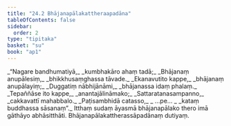 ```yaml
---
title: "24.2 Bhājanapālakattheraapadāna"
tableOfContents: false
sidebar:
  order: 2
type: "tipitaka"
basket: "su"
book: "ap1"
---
```



<DynamicBreadcrumb />

<Division number="5" book="ap1" bookNo="20" page="245">

<Paragraph number="2979" type="verses" book="ap1">
_“Nagare bandhumatiyā,_  
_kumbhakāro ahaṃ tadā;_  
_Bhājanaṃ anupālesiṃ,_  
_bhikkhusaṃghassa tāvade._  

</Paragraph>

</Division>
<Division number="6" book="ap1" bookNo="20" page="245">

<Paragraph number="2980" type="verses" book="ap1">
_Ekanavutito kappe,_  
_bhājanaṃ anupālayiṃ;_  
_Duggatiṃ nābhijānāmi,_  
_bhājanassa idaṃ phalaṃ._  

</Paragraph>

</Division>
<Division number="7" book="ap1" bookNo="20" page="245">

<Paragraph number="2981" type="verses" book="ap1">
_Tepaññāse ito kappe,_  
_anantajālināmako;_  
_Sattaratanasampanno,_  
_cakkavattī mahabbalo._  

</Paragraph>

</Division>
<Division number="8" book="ap1" bookNo="20" page="245">

<Paragraph number="2982" type="verses" book="ap1">
_Paṭisambhidā catasso,_  
_ …pe… _  
_kataṃ buddhassa sāsanaṃ”._  

</Paragraph>

<Paragraph number="2983" book="ap1">
Itthaṃ sudaṃ āyasmā bhājanapālako thero imā gāthāyo abhāsitthāti.

</Paragraph>
</Division>

<Paragraph number="2984" type="center" book="ap1">
Bhājanapālakattherassāpadānaṃ dutiyaṃ.
</Paragraph>